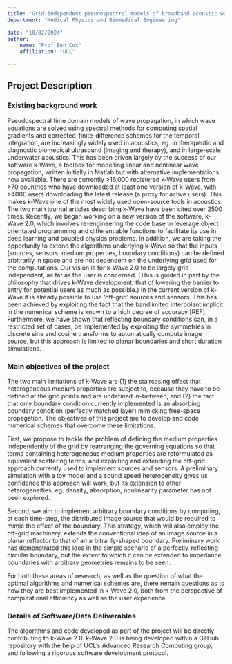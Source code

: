 ```yaml
---
title: "Grid-independent pseudospectral models of broadband acoustic wave propagation (k-Wave 2.0)"
department: "Medical Physics and Biomedical Engineering"

date: "10/02/2024"
author: 
    name: "Prof Ben Cox"
    affiliation: "UCL"

---
```

## Project Description

### Existing background work

Pseudospectral time domain models of wave propagation, in which wave equations are solved using spectral methods for computing spatial gradients and corrected-finite-difference schemes for the temporal integration, are increasingly widely used in acoustics, eg. in therapeutic and diagnostic biomedical ultrasound (imaging and therapy), and in large-scale underwater acoustics. This has been driven largely by the success of our software k-Wave, a toolbox for modelling linear and nonlinear wave propagation, written initially in Matlab but with alternative implementations now available. There are currently >16,000 registered k-Wave users from >70 countries who have downloaded at least one version of k-Wave, with >4000 users downloading the latest release (a proxy for active users). This makes k-Wave one of the most widely used open-source tools in acoustics. The two main journal articles describing k-Wave have been cited over 2500 times. 
Recently, we began working on a new version of the software, k-Wave 2.0, which involves re-engineering the code base to leverage object orientated programming and differentiable functions to facilitate its use in deep learning and coupled physics problems. In addition, we are taking the opportunity to extend the algorithms underlying k-Wave so that the inputs (sources, sensors, medium properties, boundary conditions) can be defined arbitrarily in space and are not dependent on the underlying grid used for the computations. Our vision is for k-Wave 2.0 to be largely grid-independent, as far as the user is concerned. (This is guided in part by the philosophy that drives k-Wave development, that of lowering the barrier to entry for potential users as much as possible.)
In the current version of k-Wave it is already possible to use ‘off-grid’ sources and sensors. This has been achieved by exploiting the fact that the bandlimited interpolant implicit in the numerical scheme is known to a high degree of accuracy [REF]. Furthermore, we have shown that reflecting boundary conditions can, in a restricted set of cases, be implemented by exploiting the symmetries in discrete sine and cosine transforms to automatically compute image source, but this approach is limited to planar boundaries and short duration simulations.


### Main objectives of the project

The two main limitations of k-Wave are (1) the staircasing effect that heterogeneous medium properties are subject to, because they have to be defined at the grid points and are undefined in-between, and (2) the fact that only boundary condition currently implemented is an absorbing boundary condition (perfectly matched layer) mimicking free-space propagation. The objectives of this project are to develop and code numerical schemes that overcome these limitations. 

First, we propose to tackle the problem of defining the medium properties independently of the grid by rearranging the governing equations so that terms containing heterogeneous medium properties are reformulated as equivalent scattering terms, and exploiting and extending the off-grid approach currently used to implement sources and sensors. A preliminary simulation with a toy model and a sound speed heterogeneity gives us confidence this approach will work, but its extension to other heterogeneities, eg. density, absorption, nonlinearity parameter has not been explored.

Second, we aim to implement arbitrary boundary conditions by computing, at each time-step, the distributed image source that would be required to mimic the effect of the boundary. This strategy, which will also employ the off-grid machinery, extends the conventional idea of an image source in a planar reflector to that of an arbitrarily-shaped boundary. Preliminary work has demonstrated this idea in the simple scenario of a perfectly-reflecting circular boundary, but the extent to which it can be extended to impedance boundaries with arbitrary geometries remains to be seen. 

For both these areas of research, as well as the question of what the optimal algorithms and numerical schemes are, there remain questions as to how they are best implemented in k-Wave 2.0, both from the perspective of computational efficiency as well as the user experience.

### Details of Software/Data Deliverables

The algorithms and code developed as part of the project will be directly contributing to k-Wave 2.0. 
k-Wave 2.0 is being developed within a GitHub repository with the help of UCL’s Advanced Research Computing group, and following a rigorous software development protocol.